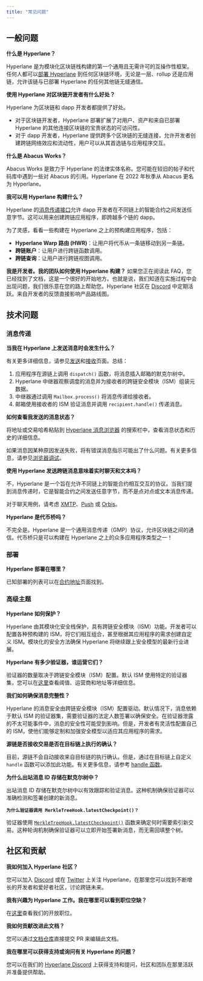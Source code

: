 ```yaml
---
title: "常见问题"
---
```


## 一般问题

**什么是 Hyperlane？**

Hyperlane 是为模块化区块链栈构建的第一个通用且无需许可的互操作性框架。任何人都可以[部署 Hyperlane](/zh/docs/guides/chains/deploy-hyperlane) 到任何区块链环境，无论是一层、rollup 还是应用链，允许该链与已部署 Hyperlane 的任何其他链无缝通信。

**使用 Hyperlane 对区块链开发者有什么好处？**

Hyperlane 为区块链和 dapp 开发者都提供了好处。

- 对于区块链开发者，Hyperlane 部署扩展了对用户、资产和来自已部署 Hyperlane 的其他连接区块链的宝贵状态的可访问性。
- 对于 dapp 开发者，Hyperlane 提供跨多个区块链的无缝连接，允许开发者创建跨链网络效应和流动性，用户可以从其首选链与应用程序交互。

**什么是 Abacus Works？**

Abacus Works 是致力于 Hyperlane 的法律实体名称。您可能在较旧的帖子和代码库中遇到一些对 Abacus 的引用。Hyperlane 在 2022 年秋季从 Abacus 更名为 Hyperlane。

**我可以用 Hyperlane 构建什么？**

Hyperlane 的[消息传递接口](/zh/docs/protocol/core/mailbox)允许 dapp 开发者在不同链上的智能合约之间发送任意字节。这可以用来创建跨链应用程序，即跨越多个链的 dapp。

为了灵感，看看一些构建在 Hyperlane 之上的预构建应用程序，包括：

- **Hyperlane Warp 路由 (HWR)**：让用户将代币从一条链移动到另一条链。
- **跨链账户**：让用户进行跨链函数调用。
- **跨链查询**：让用户进行跨链视图调用。

**我是开发者。我的团队如何使用 Hyperlane 构建？** 如果您正在阅读此 FAQ，您已经找到了文档，这是一个很好的开始地方。也就是说，我们知道在实施过程中会出现问题，我们很乐意在您的路上帮助您。Hyperlane 社区在 [Discord](https://discord.gg/hyperlane) 中定期活跃。来自开发者的反馈直接影响产品路线图。

## 技术问题

### 消息传递

**当我在 Hyperlane 上发送消息时会发生什么？**

有关更多详细信息，请参见[发送](/zh/docs/reference/messaging/send)和[接收](/zh/docs/reference/messaging/receive)页面。总结：

1. 应用程序在源链上调用 `dispatch()` 函数，将消息插入邮箱的默克尔树中。
2. Hyperlane 中继器观察调度的消息并为接收者的跨链安全模块（ISM）组装元数据。
3. 中继器通过调用 `Mailbox.process()` 将消息传递给接收者。
4. 邮箱使用接收者的 ISM 验证消息并调用 `recipient.handle()` 传递消息。

**如何查看我发送的消息状态？**

将地址或交易哈希粘贴到 [Hyperlane 消息浏览器](https://explorer.hyperlane.xyz/) 的搜索栏中，查看消息状态和历史的详细信息。

如果消息因某种原因发送失败，将有错误消息指示可能出了什么问题。有关更多信息，请参见[浏览器调试](/zh/docs/reference/explorer/explorer-debugging)。

**使用 Hyperlane 发送跨链消息意味着实时聊天和文本吗？**

不，Hyperlane 是一个旨在允许不同链上的智能合约相互交互的协议。当我们提到消息传递时，它是智能合约之间发送任意字节，而不是点对点或文本消息传递。

对于聊天用例，请考虑 [XMTP](https://xmtp.org/)、[Push](https://push.org/) 或 [Orbis](https://useorbis.com/)。

**Hyperlane 是代币桥吗？**

不完全是。Hyperlane 是一个通用消息传递（GMP）协议，允许区块链之间的通信。代币桥只是可以构建在 Hyperlane 之上的众多应用程序类型之一！

### 部署

**Hyperlane 部署在哪里？**

已知部署的列表可以在[合约地址](/zh/docs/reference/addresses/deployments/mailbox)页面找到。

### 高级主题

**Hyperlane 如何保护？**

Hyperlane 由其模块化安全栈保护，具有跨链安全模块（ISM）功能。开发者可以配置各种预构建的 ISM，将它们相互组合，甚至根据其应用程序的需求创建自定义 ISM。模块化的安全方法确保 Hyperlane 将继续跟上安全模型的最新行业进展。

**Hyperlane 有多少验证器，谁运营它们？**

验证器的数量取决于跨链安全模块（ISM）配置。默认 ISM 使用特定的验证器集，您可以在[这里](/zh/docs/reference/addresses/validators/mainnet-default-ism-validators)查看阈值、运营商和地址等详细信息。

**我们如何确保消息完整性？**

Hyperlane 的消息安全由跨链安全模块（ISM）配置驱动。默认情况下，消息依赖于默认 ISM 的验证器集，需要验证器的法定人数签署以确保安全。在验证器泄露的不太可能事件中，消息的安全性可能受到影响。但是，开发者有灵活性配置自己的 ISM，使他们能够定制和加强安全模型以适应其应用程序的需求。

**源链是否接收交易是否在目标链上执行的确认？**

目前，源链不会自动接收来自目标链的执行确认。但是，通过在目标链上自定义 `handle` 函数可以添加此功能。有关更多信息，请参考 [handle 函数](/zh/docs/reference/messaging/receive#handle)。

**为什么出站消息 ID 存储在默克尔树中？**

出站消息 ID 存储在默克尔树中以有效跟踪和验证消息。这种机制确保验证器可以准确检测和签署创建的新消息。

**`为什么验证器调用 MerkleTreeHook.latestCheckpoint()？`**

验证器使用 [`MerkleTreeHook.latestCheckpoint()`](https://github.com/hyperlane-xyz/hyperlane-monorepo/blob/5e9b8ba7ab0f54e92b3cf32806fae95eb23ad0f8/solidity/contracts/hooks/MerkleTreeHook.sol#L49) 函数来确定何时需要索引新交易。这种轮询机制确保验证器可以立即开始签署新消息，而无需回填整个树。

## 社区和贡献[​](#community--contributions)

**我如何加入 Hyperlane 社区？**

您可以加入 [Discord](https://discord.gg/hyperlane) 或在 [Twitter](https://x.com/hyperlane) 上关注 Hyperlane，在那里您可以找到不断增长的开发者和爱好者社区，讨论跨链未来。

**我有兴趣为 Hyperlane 工作。我在哪里可以看到职位空缺？**

在[这里](https://jobs.lever.co/Hyperlane)查看我们的开放职位。

**我如何贡献改进此文档？**

您可以通过[文档仓库](https://github.com/hyperlane-xyz/v3-docs)直接提交 PR 来编辑此文档。

**我在哪里可以获得支持或询问有关 Hyperlane 的问题？**

您可以在我们的 [Hyperlane Discord](https://discord.com/invite/hyperlane) 上获得支持和提问，社区和团队在那里活跃并准备提供帮助。